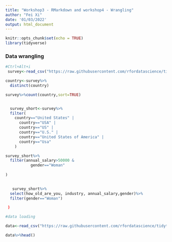 ```yaml
---
title: "Workshop3 - RMarkdown and workshop4 - Wrangling"
author: "Fei Xi"
date: '01/03/2022'
output: html_document
---
```


```r
knitr::opts_chunk$set(echo = TRUE)
library(tidyverse)
```

### Data wrangling


```r
#Ctrl+Alt+i
 survey<-read_csv("https://raw.githubusercontent.com/rfordatascience/tidytuesday/master/data/2021/2021-05-18/survey.csv")

country<-survey%>%
  distinct(country)

survey%>%count(country,sort=TRUE)


  survey_short<-survey%>%
  filter(
    country=="United States" |
      country=="USA" | 
      country=="US" | 
      country=="U.S." | 
      country=="United States of America" |
      country=="Usa"
    )

survey_short%>%
  filter(annual_salary>50000 &
           gender=="Woman"
  
)

   
   survey_short%>%
  select(how_old_are_you, industry, annual_salary,gender)%>%
  filter(gender=="Woman")

 )     
```




```r

#data loading

data<-read_csv("https://raw.githubusercontent.com/rfordatascience/tidytuesday/master/data/2021/2021-05-18/survey.csv")

data%>%head()

```

